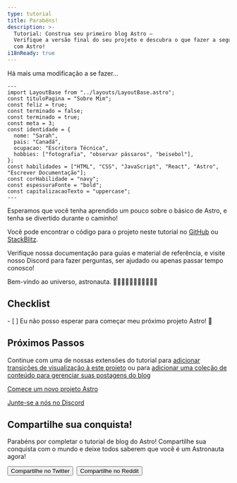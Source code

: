 ```yaml
---
type: tutorial
title: Parabéns!
description: >-
  Tutorial: Construa seu primeiro blog Astro —
  Verifique a versão final do seu projeto e descubra o que fazer a seguir
  com Astro!
i18nReady: true
---
```



Há mais uma modificação a se fazer...

```astro title="src/pages/sobre.astro" del={5} ins={6}
---
import LayoutBase from "../layouts/LayoutBase.astro";
const tituloPagina = "Sobre Mim";
const feliz = true;
const terminado = false;
const terminado = true;
const meta = 3;
const identidade = {
  nome: "Sarah",
  pais: "Canadá",
  ocupacao: "Escritora Técnica",
  hobbies: ["fotografia", "observar pássaros", "beisebol"],
};
const habilidades = ["HTML", "CSS", "JavaScript", "React", "Astro", "Escrever Documentação"];
const corHabilidade = "navy";
const espessuraFonte = "bold";
const capitalizacaoTexto = "uppercase";
---
```

Esperamos que você tenha aprendido um pouco sobre o básico de Astro, e tenha se divertido durante o caminho!

Você pode encontrar o código para o projeto neste tutorial no [GitHub](https://github.com/withastro/blog-tutorial-demo/tree/complete) ou
[StackBlitz](https://stackblitz.com/github/withastro/blog-tutorial-demo/tree/complete?file=src/pages/index.astro).

Verifique nossa documentação para guias e material de referência, e visite nosso Discord para fazer perguntas, ser ajudado ou apenas passar tempo conosco!

Bem-vindo ao universo, astronauta. 👩🏼‍🚀👨🏿‍🚀🧑‍🚀👩🏾‍🚀

<Box icon="check-list">

## Checklist

<Checklist>
- [ ] Eu não posso esperar para começar meu próximo projeto Astro! 🚀
</Checklist>
</Box>

## Próximos Passos

Continue com uma de nossas extensões do tutorial para [adicionar transições de visualização à este projeto](/pt-br/tutorials/add-view-transitions/) ou para [adicionar uma coleção de conteúdo para gerenciar suas postagens do blog](/pt-br/tutorials/add-content-collections/)

[Comece um novo projeto Astro](/pt-br/getting-started/)

[Junte-se a nós no Discord](https://astro.build/chat)

<CompletionConfetti />

## Compartilhe sua conquista!

Parabéns por completar o tutorial de blog do Astro! Compartilhe sua conquista com o mundo e deixe todos saberem que você é um Astronauta agora!

<div style="display: flex; flex-wrap: wrap; gap: 0.5rem;">
  <Button href='https://twitter.com/intent/tweet?text=Just%20finished%20learning%20how%20to%20build%20my%20first%20Astro%20blog!%20Check%20it%20out%20at%20https://docs.astro.build/%0Avia%20%40astrodotbuild'>Compartilhe no Twitter</Button>
  <Button href='https://www.reddit.com/submit?url=https://docs.astro.build/&title=Just%20finished%20learning%20how%20to%20build%20my%20first%20Astro%20blog!'>Compartilhe no Reddit</Button>
</div>
